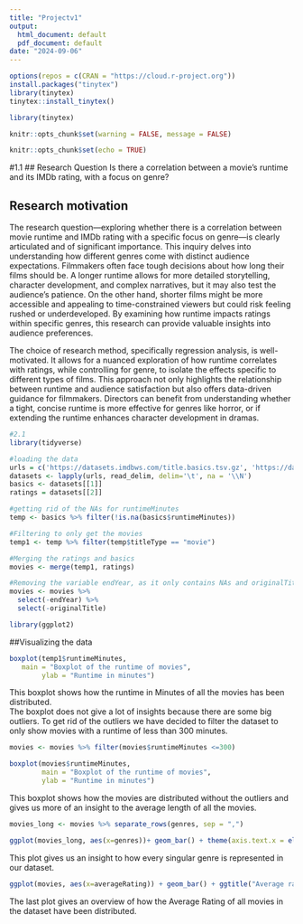 ---
title: "Projectv1"
output:
  html_document: default
  pdf_document: default
date: "2024-09-06"
---

```{r, eval=FALSE, include=FALSE}
options(repos = c(CRAN = "https://cloud.r-project.org"))
install.packages("tinytex")
library(tinytex)
tinytex::install_tinytex()
```
```{r, include=FALSE}
library(tinytex)
```

```{r, include=FALSE}
knitr::opts_chunk$set(warning = FALSE, message = FALSE)
```


```{r setup, include=FALSE}
knitr::opts_chunk$set(echo = TRUE)
```


#1.1
## Research Question 
Is there a correlation between a movie's runtime and its IMDb rating, with a focus on genre?

## Research motivation
The research question—exploring whether there is a correlation between movie runtime and IMDb rating with a specific focus on genre—is clearly articulated and of significant importance. This inquiry delves into understanding how different genres come with distinct audience expectations. Filmmakers often face tough decisions about how long their films should be. A longer runtime allows for more detailed storytelling, character development, and complex narratives, but it may also test the audience's patience. On the other hand, shorter films might be more accessible and appealing to time-constrained viewers but could risk feeling rushed or underdeveloped. By examining how runtime impacts ratings within specific genres, this research can provide valuable insights into audience preferences.

The choice of research method, specifically regression analysis, is well-motivated. It allows for a nuanced exploration of how runtime correlates with ratings, while controlling for genre, to isolate the effects specific to different types of films. This approach not only highlights the relationship between runtime and audience satisfaction but also offers data-driven guidance for filmmakers. Directors can benefit from understanding whether a tight, concise runtime is more effective for genres like horror, or if extending the runtime enhances character development in dramas. 



```{r, include=FALSE}
#2.1
library(tidyverse)
```

```{r}
#loading the data
urls = c('https://datasets.imdbws.com/title.basics.tsv.gz', 'https://datasets.imdbws.com/title.ratings.tsv.gz')
datasets <- lapply(urls, read_delim, delim='\t', na = '\\N')
basics <- datasets[[1]]
ratings = datasets[[2]]
```
```{r}
#getting rid of the NAs for runtimeMinutes
temp <- basics %>% filter(!is.na(basics$runtimeMinutes))

#Filtering to only get the movies
temp1 <- temp %>% filter(temp$titleType == "movie")

#Merging the ratings and basics
movies <- merge(temp1, ratings)

#Removing the variable endYear, as it only contains NAs and originalTitle as it is of use
movies <- movies %>% 
  select(-endYear) %>%
  select(-originalTitle)
```

```{r, include=FALSE}
library(ggplot2)
```


##Visualizing the data
```{r echo=FALSE}
boxplot(temp1$runtimeMinutes,
   main = "Boxplot of the runtime of movies",
        ylab = "Runtime in minutes")
```
This boxplot shows how the runtime in Minutes of all the movies has been distributed.  
The boxplot does not give a lot of insights because there are some big outliers. To get rid of the outliers we have decided to filter the dataset to only show movies with a runtime of less than 300 minutes.

```{r include=FALSE}
movies <- movies %>% filter(movies$runtimeMinutes <=300)

```

```{r echo=FALSE}
boxplot(movies$runtimeMinutes,
        main = "Boxplot of the runtime of movies",
        ylab = "Runtime in minutes")
```
This boxplot shows how the movies are distributed without the outliers and gives us more of an insight to the average length of all the movies.

```{r echo=FALSE}
movies_long <- movies %>% separate_rows(genres, sep = ",")

ggplot(movies_long, aes(x=genres))+ geom_bar() + theme(axis.text.x = element_text(angle = 90, hjust=1)) + ggtitle("Genre by number of movies") + ylab("Number of movies") + xlab("Genres") +  scale_y_continuous(labels = scales::number_format(big.mark = ",", accuracy = 1))
```
This plot gives us an insight to how every singular genre is represented in our dataset.

```{r echo=FALSE}
ggplot(movies, aes(x=averageRating)) + geom_bar() + ggtitle("Average rating by number of movies") + ylab("Number of movies") + xlab("Average rating") + scale_y_continuous(labels = scales::number_format(big.mark = ",", accuracy = 1))
```
The last plot gives an overview of how the Average Rating of all movies in the dataset have been distributed.



